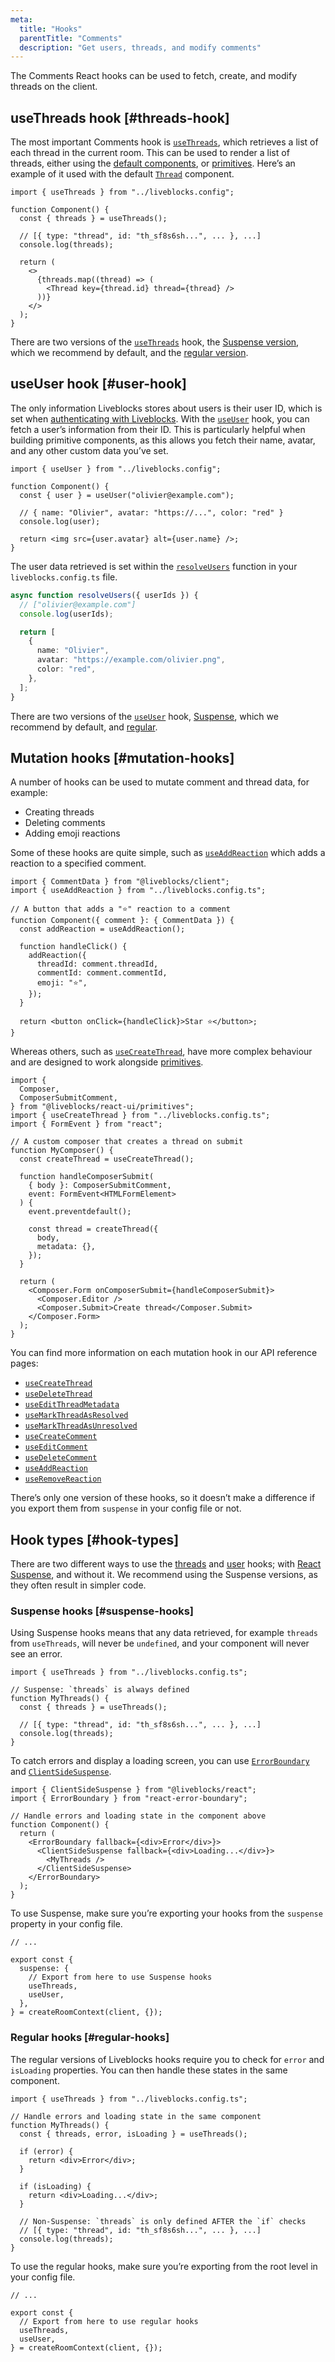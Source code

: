 ```yaml
---
meta:
  title: "Hooks"
  parentTitle: "Comments"
  description: "Get users, threads, and modify comments"
---
```


The Comments React hooks can be used to fetch, create, and modify threads on the
client.

## useThreads hook [#threads-hook]

The most important Comments hook is
[`useThreads`](/docs/api-reference/liveblocks-react#useThreads), which retrieves
a list of each thread in the current room. This can be used to render a list of
threads, either using the
[default components](/docs/products/comments/default-components), or
[primitives](/docs/products/comments/primitives). Here’s an example of it used
with the default [`Thread`](/docs/api-reference/liveblocks-react-ui#Thread)
component.

```tsx
import { useThreads } from "../liveblocks.config";

function Component() {
  const { threads } = useThreads();

  // [{ type: "thread", id: "th_sf8s6sh...", ... }, ...]
  console.log(threads);

  return (
    <>
      {threads.map((thread) => (
        <Thread key={thread.id} thread={thread} />
      ))}
    </>
  );
}
```

There are two versions of the
[`useThreads`](/docs/api-reference/liveblocks-react#useThreads) hook, the
[Suspense version](#suspense-hooks), which we recommend by default, and the
[regular version](#regular-hooks).

## useUser hook [#user-hook]

The only information Liveblocks stores about users is their user ID, which is
set when [authenticating with Liveblocks](/docs/authentication). With the
[`useUser`](/docs/api-reference/liveblocks-react#useUser) hook, you can fetch a
user’s information from their ID. This is particularly helpful when building
primitive components, as this allows you fetch their name, avatar, and any other
custom data you’ve set.

```tsx
import { useUser } from "../liveblocks.config";

function Component() {
  const { user } = useUser("olivier@example.com");

  // { name: "Olivier", avatar: "https://...", color: "red" }
  console.log(user);

  return <img src={user.avatar} alt={user.name} />;
}
```

The user data retrieved is set within the
[`resolveUsers`](/docs/api-reference/liveblocks-client#resolveUsers) function in
your `liveblocks.config.ts` file.

```ts
async function resolveUsers({ userIds }) {
  // ["olivier@example.com"]
  console.log(userIds);

  return [
    {
      name: "Olivier",
      avatar: "https://example.com/olivier.png",
      color: "red",
    },
  ];
}
```

There are two versions of the
[`useUser`](/docs/api-reference/liveblocks-client#useUser) hook,
[Suspense](#suspense-hooks), which we recommend by default, and
[regular](#regular-hooks).

## Mutation hooks [#mutation-hooks]

A number of hooks can be used to mutate comment and thread data, for example:

- Creating threads
- Deleting comments
- Adding emoji reactions

Some of these hooks are quite simple, such as
[`useAddReaction`](/docs/api-reference/liveblocks-react#useAddReaction) which
adds a reaction to a specified comment.

```tsx highlight="6,9-13"
import { CommentData } from "@liveblocks/client";
import { useAddReaction } from "../liveblocks.config.ts";

// A button that adds a "⭐" reaction to a comment
function Component({ comment }: { CommentData }) {
  const addReaction = useAddReaction();

  function handleClick() {
    addReaction({
      threadId: comment.threadId,
      commentId: comment.commentId,
      emoji: "⭐",
    });
  }

  return <button onClick={handleClick}>Star ⭐</button>;
}
```

Whereas others, such as
[`useCreateThread`](/docs/api-reference/liveblocks-react#useCreateThread), have
more complex behaviour and are designed to work alongside
[primitives](/docs/products/comments/primitives).

```tsx highlight="10,18-21"
import {
  Composer,
  ComposerSubmitComment,
} from "@liveblocks/react-ui/primitives";
import { useCreateThread } from "../liveblocks.config.ts";
import { FormEvent } from "react";

// A custom composer that creates a thread on submit
function MyComposer() {
  const createThread = useCreateThread();

  function handleComposerSubmit(
    { body }: ComposerSubmitComment,
    event: FormEvent<HTMLFormElement>
  ) {
    event.preventdefault();

    const thread = createThread({
      body,
      metadata: {},
    });
  }

  return (
    <Composer.Form onComposerSubmit={handleComposerSubmit}>
      <Composer.Editor />
      <Composer.Submit>Create thread</Composer.Submit>
    </Composer.Form>
  );
}
```

You can find more information on each mutation hook in our API reference pages:

- [`useCreateThread`](/docs/api-reference/liveblocks-react#useCreateThread)
- [`useDeleteThread`](/docs/api-reference/liveblocks-react#useDeleteThread)
- [`useEditThreadMetadata`](/docs/api-reference/liveblocks-react#useEditThreadMetadata)
- [`useMarkThreadAsResolved`](/docs/api-reference/liveblocks-react#useMarkThreadAsResolved)
- [`useMarkThreadAsUnresolved`](/docs/api-reference/liveblocks-react#useMarkThreadAsUnresolved)
- [`useCreateComment`](/docs/api-reference/liveblocks-react#useCreateComment)
- [`useEditComment`](/docs/api-reference/liveblocks-react#useEditComment)
- [`useDeleteComment`](/docs/api-reference/liveblocks-react#useDeleteComment)
- [`useAddReaction`](/docs/api-reference/liveblocks-react#useAddReaction)
- [`useRemoveReaction`](/docs/api-reference/liveblocks-react#useRemoveReaction)

There’s only one version of these hooks, so it doesn’t make a difference if you
export them from `suspense` in your config file or not.

## Hook types [#hook-types]

There are two different ways to use the [threads](#threads-hook) and
[user](#user-hook) hooks; with
[React Suspense](https://react.dev/reference/react/Suspense), and without it. We
recommend using the Suspense versions, as they often result in simpler code.

### Suspense hooks [#suspense-hooks]

Using Suspense hooks means that any data retrieved, for example `threads` from
`useThreads`, will never be `undefined`, and your component will never see an
error.

```tsx
import { useThreads } from "../liveblocks.config.ts";

// Suspense: `threads` is always defined
function MyThreads() {
  const { threads } = useThreads();

  // [{ type: "thread", id: "th_sf8s6sh...", ... }, ...]
  console.log(threads);
}
```

To catch errors and display a loading screen, you can use
[`ErrorBoundary`](https://www.npmjs.com/package/react-error-boundary) and
[`ClientSideSuspense`](/docs/api-reference/liveblocks-react#suspense-avoid-ssr).

```tsx highlight="7-11"
import { ClientSideSuspense } from "@liveblocks/react";
import { ErrorBoundary } from "react-error-boundary";

// Handle errors and loading state in the component above
function Component() {
  return (
    <ErrorBoundary fallback={<div>Error</div>}>
      <ClientSideSuspense fallback={<div>Loading...</div>}>
        <MyThreads />
      </ClientSideSuspense>
    </ErrorBoundary>
  );
}
```

To use Suspense, make sure you’re exporting your hooks from the `suspense`
property in your config file.

```tsx file="liveblocks.config.ts" highlight="5-7"
// ...

export const {
  suspense: {
    // Export from here to use Suspense hooks
    useThreads,
    useUser,
  },
} = createRoomContext(client, {});
```

### Regular hooks [#regular-hooks]

The regular versions of Liveblocks hooks require you to check for `error` and
`isLoading` properties. You can then handle these states in the same component.

```tsx
import { useThreads } from "../liveblocks.config.ts";

// Handle errors and loading state in the same component
function MyThreads() {
  const { threads, error, isLoading } = useThreads();

  if (error) {
    return <div>Error</div>;
  }

  if (isLoading) {
    return <div>Loading...</div>;
  }

  // Non-Suspense: `threads` is only defined AFTER the `if` checks
  // [{ type: "thread", id: "th_sf8s6sh...", ... }, ...]
  console.log(threads);
}
```

To use the regular hooks, make sure you’re exporting from the root level in your
config file.

```tsx file="liveblocks.config.ts" highlight="4-6"
// ...

export const {
  // Export from here to use regular hooks
  useThreads,
  useUser,
} = createRoomContext(client, {});
```
